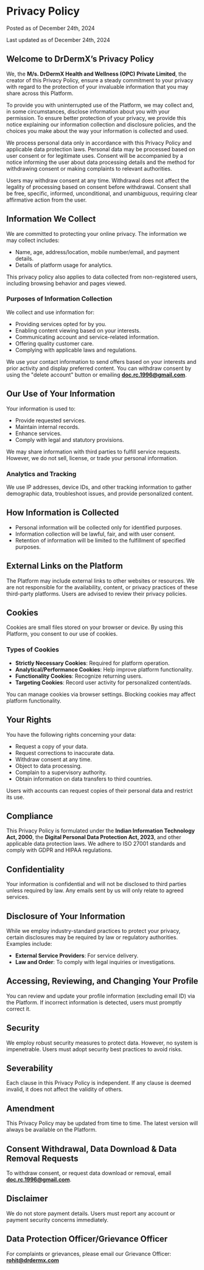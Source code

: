 # Privacy Policy

Posted as of December 24th, 2024

Last updated as of December 24th, 2024

## Welcome to DrDermX’s Privacy Policy

We, the **M/s. DrDermX Health and Wellness (OPC) Private Limited**, the creator of this Privacy Policy, ensure a steady commitment to your privacy with regard to the protection of your invaluable information that you may share across this Platform.

To provide you with uninterrupted use of the Platform, we may collect and, in some circumstances, disclose information about you with your permission. To ensure better protection of your privacy, we provide this notice explaining our information collection and disclosure policies, and the choices you make about the way your information is collected and used.

We process personal data only in accordance with this Privacy Policy and applicable data protection laws. Personal data may be processed based on user consent or for legitimate uses. Consent will be accompanied by a notice informing the user about data processing details and the method for withdrawing consent or making complaints to relevant authorities.

Users may withdraw consent at any time. Withdrawal does not affect the legality of processing based on consent before withdrawal. Consent shall be free, specific, informed, unconditional, and unambiguous, requiring clear affirmative action from the user.

## Information We Collect

We are committed to protecting your online privacy. The information we may collect includes:

- Name, age, address/location, mobile number/email, and payment details.
- Details of platform usage for analytics.

This privacy policy also applies to data collected from non-registered users, including browsing behavior and pages viewed.

### Purposes of Information Collection

We collect and use information for:

- Providing services opted for by you.
- Enabling content viewing based on your interests.
- Communicating account and service-related information.
- Offering quality customer care.
- Complying with applicable laws and regulations.

We use your contact information to send offers based on your interests and prior activity and display preferred content. You can withdraw consent by using the "delete account" button or emailing **doc.rc.1996@gmail.com**.

## Our Use of Your Information

Your information is used to:

- Provide requested services.
- Maintain internal records.
- Enhance services.
- Comply with legal and statutory provisions.

We may share information with third parties to fulfill service requests. However, we do not sell, license, or trade your personal information.

### Analytics and Tracking

We use IP addresses, device IDs, and other tracking information to gather demographic data, troubleshoot issues, and provide personalized content.

## How Information is Collected

- Personal information will be collected only for identified purposes.
- Information collection will be lawful, fair, and with user consent.
- Retention of information will be limited to the fulfillment of specified purposes.

## External Links on the Platform

The Platform may include external links to other websites or resources. We are not responsible for the availability, content, or privacy practices of these third-party platforms. Users are advised to review their privacy policies.

## Cookies

Cookies are small files stored on your browser or device. By using this Platform, you consent to our use of cookies.

### Types of Cookies

- **Strictly Necessary Cookies**: Required for platform operation.
- **Analytical/Performance Cookies**: Help improve platform functionality.
- **Functionality Cookies**: Recognize returning users.
- **Targeting Cookies**: Record user activity for personalized content/ads.

You can manage cookies via browser settings. Blocking cookies may affect platform functionality.

## Your Rights

You have the following rights concerning your data:

- Request a copy of your data.
- Request corrections to inaccurate data.
- Withdraw consent at any time.
- Object to data processing.
- Complain to a supervisory authority.
- Obtain information on data transfers to third countries.

Users with accounts can request copies of their personal data and restrict its use.

## Compliance

This Privacy Policy is formulated under the **Indian Information Technology Act, 2000**, the **Digital Personal Data Protection Act, 2023**, and other applicable data protection laws. We adhere to ISO 27001 standards and comply with GDPR and HIPAA regulations.

## Confidentiality

Your information is confidential and will not be disclosed to third parties unless required by law. Any emails sent by us will only relate to agreed services.

## Disclosure of Your Information

While we employ industry-standard practices to protect your privacy, certain disclosures may be required by law or regulatory authorities. Examples include:

- **External Service Providers**: For service delivery.
- **Law and Order**: To comply with legal inquiries or investigations.

## Accessing, Reviewing, and Changing Your Profile

You can review and update your profile information (excluding email ID) via the Platform. If incorrect information is detected, users must promptly correct it.

## Security

We employ robust security measures to protect data. However, no system is impenetrable. Users must adopt security best practices to avoid risks.

## Severability

Each clause in this Privacy Policy is independent. If any clause is deemed invalid, it does not affect the validity of others.

## Amendment

This Privacy Policy may be updated from time to time. The latest version will always be available on the Platform.

## Consent Withdrawal, Data Download & Data Removal Requests

To withdraw consent, or request data download or removal, email **doc.rc.1996@gmail.com**.

## Disclaimer

We do not store payment details. Users must report any account or payment security concerns immediately.

## Data Protection Officer/Grievance Officer

For complaints or grievances, please email our Grievance Officer:  
**rohit@drdermx.com**
